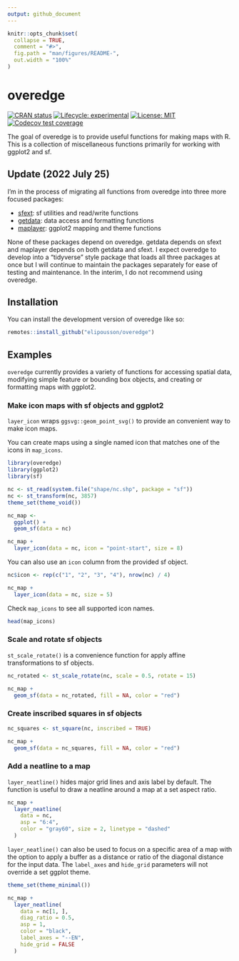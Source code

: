 ```yaml
---
output: github_document
---
```


<!-- README.md is generated from README.Rmd. Please edit that file -->

```r
knitr::opts_chunk$set(
  collapse = TRUE,
  comment = "#>",
  fig.path = "man/figures/README-",
  out.width = "100%"
)
```

# overedge

<!-- badges: start -->

[![CRAN status](https://www.r-pkg.org/badges/version/overedge)](https://CRAN.R-project.org/package=overedge) [![Lifecycle: experimental](https://img.shields.io/badge/lifecycle-experimental-orange.svg)](https://lifecycle.r-lib.org/articles/stages.html#experimental) [![License: MIT](https://img.shields.io/badge/License-MIT-yellow.svg)](https://opensource.org/licenses/MIT) [![Codecov test coverage](https://codecov.io/gh/elipousson/overedge/branch/main/graph/badge.svg)](https://app.codecov.io/gh/elipousson/overedge?branch=main)

<!-- badges: end -->

The goal of overedge is to provide useful functions for making maps with R. This is a collection of miscellaneous functions primarily for working with ggplot2 and sf.

## Update (2022 July 25)

I'm in the process of migrating all functions from overedge into three more focused packages:

-   [sfext](https://github.com/elipousson/sfext/): sf utilities and read/write functions
-   [getdata](https://github.com/elipousson/getdata/): data access and formatting functions
-   [maplayer](https://github.com/elipousson/maplayer/): ggplot2 mapping and theme functions

None of these packages depend on overedge. getdata depends on sfext and maplayer depends on both getdata and sfext. I expect overedge to develop into a "tidyverse" style package that loads all three packages at once but I will continue to maintain the packages separately for ease of testing and maintenance. In the interim, I do not recommend using overedge.

## Installation

You can install the development version of overedge like so:

``` r
remotes::install_github("elipousson/overedge")
```

## Examples

`overedge` currently provides a variety of functions for accessing spatial data, modifying simple feature or bounding box objects, and creating or formatting maps with ggplot2.

### Make icon maps with sf objects and ggplot2

`layer_icon` wraps `ggsvg::geom_point_svg()` to provide an convenient way to make icon maps.

You can create maps using a single named icon that matches one of the icons in `map_icons`.

```r
library(overedge)
library(ggplot2)
library(sf)

nc <- st_read(system.file("shape/nc.shp", package = "sf"))
nc <- st_transform(nc, 3857)
theme_set(theme_void())

nc_map <-
  ggplot() +
  geom_sf(data = nc)

nc_map +
  layer_icon(data = nc, icon = "point-start", size = 8)
```

You can also use an `icon` column from the provided sf object.

```r
nc$icon <- rep(c("1", "2", "3", "4"), nrow(nc) / 4)

nc_map +
  layer_icon(data = nc, size = 5)
```

Check `map_icons` to see all supported icon names.

```r
head(map_icons)
```

### Scale and rotate sf objects

`st_scale_rotate()` is a convenience function for apply affine transformations to sf objects.

```r
nc_rotated <- st_scale_rotate(nc, scale = 0.5, rotate = 15)

nc_map +
  geom_sf(data = nc_rotated, fill = NA, color = "red")
```

### Create inscribed squares in sf objects

```r
nc_squares <- st_square(nc, inscribed = TRUE)

nc_map +
  geom_sf(data = nc_squares, fill = NA, color = "red")
```

### Add a neatline to a map

`layer_neatline()` hides major grid lines and axis label by default. The function is useful to draw a neatline around a map at a set aspect ratio.

```r
nc_map +
  layer_neatline(
    data = nc,
    asp = "6:4",
    color = "gray60", size = 2, linetype = "dashed"
  )
```

`layer_neatline()` can also be used to focus on a specific area of a map with the option to apply a buffer as a distance or ratio of the diagonal distance for the input data. The `label_axes` and `hide_grid` parameters will not override a set ggplot theme.

```r
theme_set(theme_minimal())

nc_map +
  layer_neatline(
    data = nc[1, ],
    diag_ratio = 0.5,
    asp = 1,
    color = "black",
    label_axes = "--EN",
    hide_grid = FALSE
  )
```
